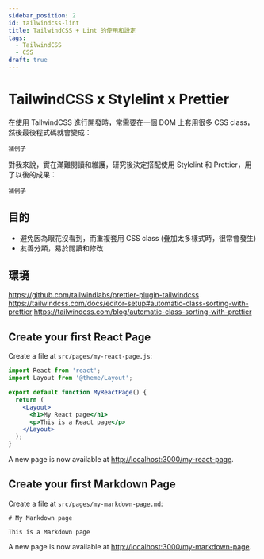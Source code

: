 ```yaml
---
sidebar_position: 2
id: tailwindcss-lint
title: TailwindCSS + Lint 的使用和設定
tags:
  - TailwindCSS
  - CSS
draft: true
---
```


# TailwindCSS x Stylelint x Prettier

在使用 TailwindCSS 進行開發時，常需要在一個 DOM 上套用很多 CSS class，然後最後程式碼就會變成：

```
補例子
```

對我來說，實在滿難閱讀和維護，研究後決定搭配使用 Stylelint 和 Prettier，用了以後的成果：

```
補例子
```

## 目的

- 避免因為眼花沒看到，而重複套用 CSS class (疊加太多樣式時，很常會發生)
- 友善分類，易於閱讀和修改

## 環境

https://github.com/tailwindlabs/prettier-plugin-tailwindcss
https://tailwindcss.com/docs/editor-setup#automatic-class-sorting-with-prettier
https://tailwindcss.com/blog/automatic-class-sorting-with-prettier


## Create your first React Page

Create a file at `src/pages/my-react-page.js`:

```jsx title="src/pages/my-react-page.js"
import React from 'react';
import Layout from '@theme/Layout';

export default function MyReactPage() {
  return (
    <Layout>
      <h1>My React page</h1>
      <p>This is a React page</p>
    </Layout>
  );
}
```

A new page is now available at [http://localhost:3000/my-react-page](http://localhost:3000/my-react-page).

## Create your first Markdown Page

Create a file at `src/pages/my-markdown-page.md`:

```mdx title="src/pages/my-markdown-page.md"
# My Markdown page

This is a Markdown page
```

A new page is now available at [http://localhost:3000/my-markdown-page](http://localhost:3000/my-markdown-page).
